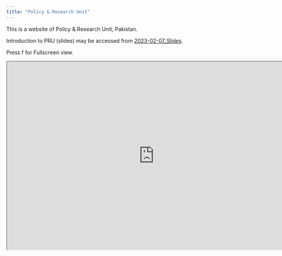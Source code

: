 ```yaml
---
title: "Policy & Research Unit"
---
```


This is a website of Policy & Research Unit, Pakistan.

Introduction to PRU (slides) may be accessed from [2023-02-07_Slides](https://prupk.com/slides/2023-02-07/index.html).

Press f for Fullscreen view.

```{=html}
<iframe width = "780" height = "500" src = "https://prupk.com/slides/2023-02-07/index.html" title = "https://prupk.com/slides/2023-02-07/index.html"></iframe>
```

